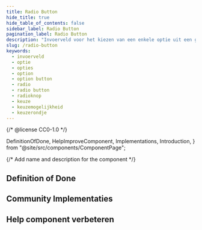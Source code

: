 ```yaml
---
title: Radio Button
hide_title: true
hide_table_of_contents: false
sidebar_label: Radio Button
pagination_label: Radio Button
description: "Invoerveld voor het kiezen van een enkele optie uit een groep van opties."
slug: /radio-button
keywords:
  - invoerveld
  - optie
  - opties
  - option
  - option button
  - radio
  - radio button
  - radioknop
  - keuze
  - keuzemogelijkheid
  - keuzerondje
---
```


{/* @license CC0-1.0 */}

  DefinitionOfDone,
  HelpImproveComponent,
  Implementations,
  Introduction,
} from "@site/src/components/ComponentPage";

{/* Add name and description for the component */}


<Introduction component={component} headingLevel={1} description={description} />

## Definition of Done

<DefinitionOfDone component={component} headingLevel={3} />

## Community Implementaties

<Implementations component={component} headingLevel={3} />

## Help component verbeteren

<HelpImproveComponent component={component} headingLevel={3} />
